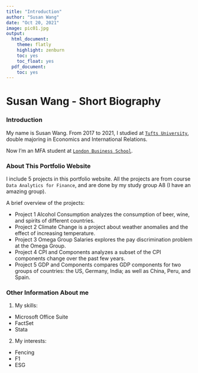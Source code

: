 ```yaml
---
title: "Introduction"
author: "Susan Wang"
date: "Oct 20, 2021"
image: pic01.jpg
output:
  html_document:
    theme: flatly
    highlight: zenburn
    toc: yes
    toc_float: yes
  pdf_document:
    toc: yes
---
```


# Susan Wang - Short Biography  

### Introduction 

My name is Susan Wang. From 2017 to 2021, I studied at [`Tufts University`](https://www.tufts.edu/), double majoring in Economics and International Relations.

Now I'm an MFA student at [`London Business School`](https://www.london.edu).  

### About This Portfolio Website

I include 5 projects in this portfolio website. All the projects are from course `Data Analytics for Finance`, and are done by my study group A8 (I have an amazing group).

A brief overview of the projects: 

* Project 1 Alcohol Consumption analyzes the consumption of beer, wine, and spirits of different countries.
* Project 2 Climate Change is a project about weather anomalies and the effect of increasing temperature.
* Project 3 Omega Group Salaries explores the pay discrimination problem at the Omega Group.
* Project 4 CPI and Components analyzes a subset of the CPI components change over the past few years.
* Project 5 GDP and Components compares GDP components for two groups of countries: the US, Germany, India; as well as China, Peru, and Spain. 


### Other Information About me

1. My skills:

* Microsoft Office Suite
* FactSet
* Stata

2. My interests: 

* Fencing
* F1
* ESG


